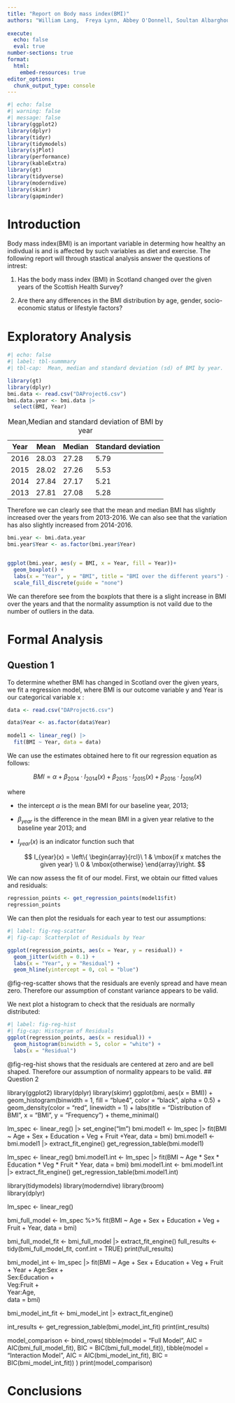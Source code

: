 ```yaml
---
title: "Report on Body mass index(BMI)"
authors: "William Lang,  Freya Lynn, Abbey O'Donnell, Soultan Albarghouth"
       
execute: 
  echo: false
  eval: true
number-sections: true
format:
  html:
    embed-resources: true
editor_options: 
  chunk_output_type: console
---
```


```r
#| echo: false
#| warning: false
#| message: false
library(ggplot2)
library(dplyr)
library(tidyr)
library(tidymodels)
library(sjPlot)
library(performance)
library(kableExtra)
library(gt)
library(tidyverse)
library(moderndive)
library(skimr)
library(gapminder)
```

# Introduction {#sec-intro}

Body mass index(BMI) is an important variable in determing how healthy an indivdual is and is affected by such variables as diet and exercise. The following report will through stastical analysis answer the questions of intrest:

1.  Has the body mass index (BMI) in Scotland changed over the given years of the Scottish Health Survey?

2.  Are there any differences in the BMI distribution by age, gender, socio-economic status or lifestyle factors?

# Exploratory Analysis {#sec-EA}

```r
#| echo: false
#| label: tbl-summmary
#| tbl-cap:  Mean, median and standard deviation (sd) of BMI by year.

library(gt)
library(dplyr)
bmi.data <- read.csv("DAProject6.csv")
bmi.data.year <- bmi.data |>
  select(BMI, Year)


```

| Year | Mean  | Median | Standard deviation |
|------|-------|--------|--------------------|
| 2016 | 28.03 | 27.28  | 5.79               |
| 2015 | 28.02 | 27.26  | 5.53               |
| 2014 | 27.84 | 27.17  | 5.21               |
| 2013 | 27.81 | 27.08  | 5.28               |

: Mean,Median and standard deviation of BMI by year

Therefore we can clearly see that the mean and median BMI has slightly increased over the years from 2013-2016. We can also see that the variation has also slightly increased from 2014-2016.

```r
bmi.year <- bmi.data.year
bmi.year$Year <- as.factor(bmi.year$Year)


ggplot(bmi.year, aes(y = BMI, x = Year, fill = Year))+
  geom_boxplot() +
  labs(x = "Year", y = "BMI", title = "BMI over the different years") +
  scale_fill_discrete(guide = "none")
```

We can therefore see from the boxplots that there is a slight increase in BMI over the years and that the normality assumption is not vaild due to the number of outliers in the data.


# Formal Analysis {#sec-FA}

## Question 1

To determine whether BMI has changed in Scotland over the given years, we fit a regression model, where BMI is our outcome variable y and Year is our categorical variable x :

```r
data <- read.csv("DAProject6.csv")

data$Year <- as.factor(data$Year)
  
model1 <- linear_reg() |>
  fit(BMI ~ Year, data = data)
```

We can use the estimates obtained here to fit our regression equation as follows:

$$
BMI = \alpha + \beta_{2014}\cdot I_{2014}(x) +\beta_{2015}\cdot I_{2015}(x)+\beta_{2016}\cdot I_{2016}(x)
$$

where

-   the intercept $\alpha$ is the mean BMI for our baseline year, 2013;

-   $\beta_{year}$ is the difference in the mean BMI in a given year relative to the baseline year 2013; and

-   $I_{year}(x)$ is an indicator function such that

    $$
    I_{year}(x) = \left\{ \begin{array}{rcl}\
    1 & \mbox{if x matches the given year}
     \\ 0 & \mbox{otherwise} 
    \end{array}\right.
    $$

We can now assess the fit of our model. First, we obtain our fitted values and residuals:

```r

regression_points <- get_regression_points(model1$fit)
regression_points

```

We can then plot the residuals for each year to test our assumptions:

```r
#| label: fig-reg-scatter
#| fig-cap: Scatterplot of Residuals by Year

ggplot(regression_points, aes(x = Year, y = residual)) +
  geom_jitter(width = 0.1) + 
  labs(x = "Year", y = "Residual") +
  geom_hline(yintercept = 0, col = "blue")

```

@fig-reg-scatter shows that the residuals are evenly spread and have mean zero. Therefore our assumption of constant variance appears to be valid.

We next plot a histogram to check that the residuals are normally distributed:

```r
#| label: fig-reg-hist 
#| fig-cap: Histogram of Residuals
ggplot(regression_points, aes(x = residual)) +
  geom_histogram(binwidth = 5, color = "white") +
  labs(x = "Residual")
```

@fig-reg-hist shows that the residuals are centered at zero and are bell shaped. Therefore our assumption of normality appears to be valid.
## Question 2

library(ggplot2)
library(dplyr)
library(skimr)
ggplot(bmi, aes(x = BMI)) +
  geom_histogram(binwidth = 1, fill = "blue4", color = "black", alpha = 0.5) +
  geom_density(color = "red", linewidth = 1) +
  labs(title = "Distribution of BMI",
       x = "BMI",
       y = "Frequency") +
  theme_minimal()

lm_spec <- linear_reg() |> set_engine("lm")
bmi.model1 <- lm_spec |> fit(BMI ~ Age + Sex + Education + Veg + Fruit +Year, data = bmi)
bmi.model1 <- bmi.model1 |> extract_fit_engine()
get_regression_table(bmi.model1)

lm_spec <- linear_reg() 
bmi.model1.int <- lm_spec |> fit(BMI ~ Age * Sex * Education * Veg * Fruit * Year, data = bmi)
bmi.model1.int <- bmi.model1.int |> extract_fit_engine()
get_regression_table(bmi.model1.int)

library(tidymodels)
library(moderndive) 
library(broom)      
library(dplyr)

lm_spec <- linear_reg()

bmi_full_model <- lm_spec %>% 
  fit(BMI ~ Age + Sex + Education + Veg + Fruit + Year, data = bmi)


bmi_full_model_fit <- bmi_full_model |> extract_fit_engine()
full_results <- tidy(bmi_full_model_fit, conf.int = TRUE)
print(full_results)


bmi_model_int <- lm_spec |>
  fit(BMI ~ Age + Sex + Education + Veg + Fruit + Year + 
        Age:Sex +           
        Sex:Education +     
        Veg:Fruit +         
        Year:Age,           
      data = bmi)


bmi_model_int_fit <- bmi_model_int |> extract_fit_engine()

int_results <- get_regression_table(bmi_model_int_fit)
print(int_results)


model_comparison <- bind_rows(
  tibble(model = "Full Model", 
         AIC = AIC(bmi_full_model_fit),
         BIC = BIC(bmi_full_model_fit)),
  tibble(model = "Interaction Model", 
         AIC = AIC(bmi_model_int_fit),
         BIC = BIC(bmi_model_int_fit))
)
print(model_comparison)

# Conclusions {#sec-con}

